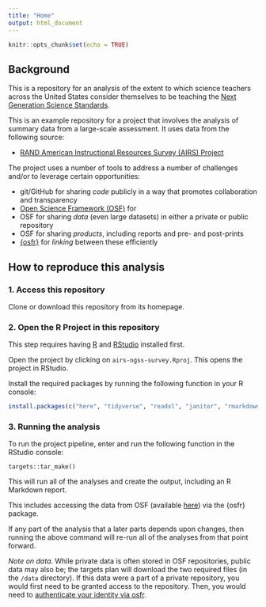 ```yaml
---
title: "Home"
output: html_document
---
```


```r
knitr::opts_chunk$set(echo = TRUE)
```

## Background

This is a repository for an analysis of the extent to which science teachers across the United States
consider themselves to be teaching the [Next Generation Science Standards](https://ngss.nsta.org/About.aspx).

This is an example repository for a project that involves the analysis of summary
data from a large-scale assessment. It uses data from the following source:

- [RAND American Instructional Resources Survey (AIRS) Project](https://www.rand.org/education-and-labor/projects/aep/selected-projects/airs.html)

The project uses a number of tools to address a number of challenges and/or to leverage certain opportunities:

  - git/GitHub for sharing _code_ publicly in a way that promotes collaboration and transparency
  - [Open Science Framework (OSF)](https://osf.io/) for 
  - OSF for sharing _data_ (even large datasets) in either a private or public repository
  - OSF for sharing _products_, including reports and pre- and post-prints
  - [{osfr}](https://github.com/ropensci/osfr) for _linking_ between these efficiently

## How to reproduce this analysis 

### 1. Access this repository

Clone or download this repository from its homepage. 

### 2. Open the R Project in this repository

This step requires having [R](https://www.r-project.org/) and [RStudio](https://rstudio.com) installed first.

Open the project by clicking on `airs-ngss-survey.Rproj`. This opens the project in RStudio.

Install the required packages by running the following function in your R console:

```r
install.packages(c("here", "tidyverse", "readxl", "janitor", "rmarkdown", "osfr", "fs", "targets"))
```

### 3. Running the analysis

To run the project pipeline, enter and run the following function in the RStudio console:

`targets::tar_make()`

This will run all of the analyses and create the output, including an R Markdown report. 

This includes accessing the data from OSF (available [here](https://osf.io/2jypf/)) via the {osfr} package.

If any part of the analysis that a later parts depends upon changes, 
then running the above command will re-run all of the analyses from that point forward. 

*Note on data.*
While private data is often stored in OSF repositories, public data may also be;
the targets plan will download the two required files (in 
the `/data` directory). If this data were a part of a private repository, you would first need to be granted access to the repository. Then, you would need to [authenticate your identity via 
osfr](https://cran.r-project.org/web/packages/osfr/vignettes/auth.html).
